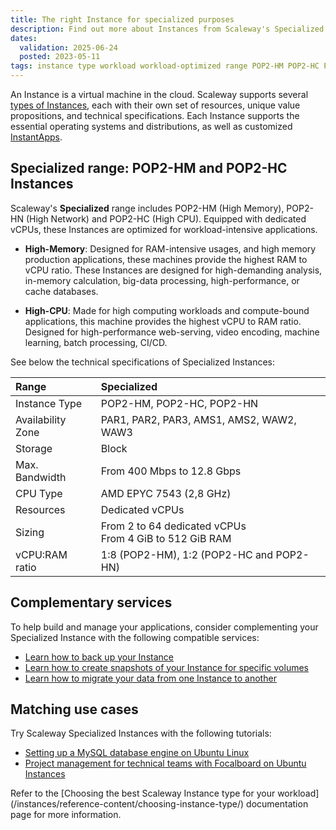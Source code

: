 ```yaml
---
title: The right Instance for specialized purposes
description: Find out more about Instances from Scaleway's Specialized range, such as POP2-HC, POP2-HN, and POP2-HM.
dates:
  validation: 2025-06-24
  posted: 2023-05-11
tags: instance type workload workload-optimized range POP2-HM POP2-HC POP2-HN
---
```


An Instance is a virtual machine in the cloud. Scaleway supports several [types of Instances](/instances/reference-content/choosing-instance-type/), each with their own set of resources, unique value propositions, and technical specifications. Each Instance supports the essential operating systems and distributions, as well as customized [InstantApps](/instances/concepts/#instantapp).

## Specialized range: POP2-HM and POP2-HC Instances

Scaleway's **Specialized** range includes POP2-HM (High Memory), POP2-HN (High Network) and POP2-HC (High CPU). Equipped with dedicated vCPUs, these Instances are optimized for workload-intensive applications.

* **High-Memory**: Designed for RAM-intensive usages, and high memory production applications, these machines provide the highest RAM to vCPU ratio. These Instances are designed for high-demanding analysis, in-memory calculation, big-data processing, high-performance, or cache databases.

* **High-CPU**: Made for high computing workloads and compute-bound applications, this machine provides the highest vCPU to RAM ratio. Designed for high-performance web-serving, video encoding, machine learning, batch processing, CI/CD.

See below the technical specifications of Specialized Instances:

| Range                         	| Specialized                                                            |
|:--------------------------------|:------------------------------------------------------------------------------|
| Instance Type   	              | POP2-HM, POP2-HC, POP2-HN                                              	      |
| Availability Zone   	          | PAR1, PAR2, PAR3, AMS1, AMS2, WAW2, WAW3                                      |
| Storage   	                    | Block                                                                         |
| Max. Bandwidth   	              | From 400 Mbps to 12.8 Gbps                                                    |
| CPU Type   	                    | AMD EPYC 7543 (2,8 GHz)                                                       |
| Resources   	                  | Dedicated vCPUs                                                               |
| Sizing   	                      | From 2 to 64 dedicated vCPUs <br /> From 4 GiB to 512 GiB RAM                 |
| vCPU:RAM ratio                  | 1:8 (POP2-HM), 1:2 (POP2-HC and POP2-HN)                                      |

## Complementary services
To help build and manage your applications, consider complementing your Specialized Instance with the following compatible services:
- [Learn how to back up your Instance](/instances/how-to/create-a-backup/)
- [Learn how to create snapshots of your Instance for specific volumes](/block-storage/how-to/create-a-snapshot/)
- [Learn how to migrate your data from one Instance to another](/instances/how-to/migrate-instances/)

## Matching use cases
Try Scaleway Specialized Instances with the following tutorials:
- [Setting up a MySQL database engine on Ubuntu Linux](/tutorials/setup-mysql/)
- [Project management for technical teams with Focalboard on Ubuntu Instances](/tutorials/focalboard-project-management/)

<Message type="tip">
  Refer to the [Choosing the best Scaleway Instance type for your workload](/instances/reference-content/choosing-instance-type/) documentation page for more information.
</Message>